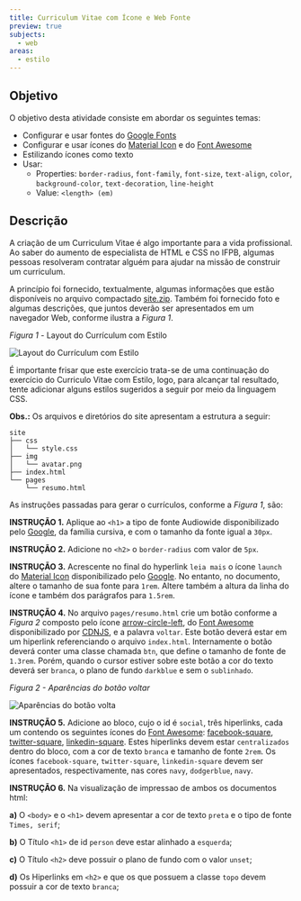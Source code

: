 ```yaml
---
title: Curriculum Vitae com Ícone e Web Fonte
preview: true
subjects:
  - web
areas:
  - estilo
---
```



## Objetivo

O objetivo desta atividade consiste em abordar os seguintes temas:

- Configurar e usar fontes do [Google Fonts](https://fonts.google.com/)
- Configurar e usar ícones do [Material Icon](https://material.io/icons/) e do [Font Awesome](http://fontawesome.io/)
- Estilizando ícones como texto
- Usar:
  - Properties: `border-radius`, `font-family`, `font-size`, `text-align`, `color`, `background-color`, `text-decoration`, `line-height`
  - Value: `<length> (em)`

## Descrição

A criação de um Curriculum Vitae é algo importante para a vida profissional. Ao saber do aumento de especialista de HTML e CSS no IFPB, algumas pessoas resolveram contratar alguém para ajudar na missão de construir um curriculum.

A princípio foi fornecido, textualmente, algumas informações que estão disponíveis no arquivo compactado [site.zip](https://download-directory.github.io/?url=https://github.com/ifpb/exercises/tree/main/src/pages/problems/web-markup-curriculum-icon/_codes/html/code/). Também foi fornecido foto e algumas descrições, que juntos deverão ser apresentados em um navegador Web, conforme ilustra a *Figura 1*.

*Figura 1* - Layout do Currículum com Estilo

<Image src={screen} alt="Layout do Currículum com Estilo" class="border p-4" />

É importante frisar que este exercício trata-se de uma continuação do exercício do Curriculo Vitae com Estilo, logo, para alcançar tal resultado, tente adicionar alguns estilos sugeridos a seguir por meio da linguagem CSS.

**Obs.:** Os arquivos e diretórios do site apresentam a estrutura a seguir:

```
site
├── css
│   └── style.css
├── img
│   └── avatar.png
├── index.html
└── pages
    └── resumo.html
```

As instruções passadas para gerar o currículos, conforme a *Figura 1*, são:

**INSTRUÇÃO 1.** Aplique ao `<h1>` a tipo de fonte Audiowide disponibilizado pelo [Google](https://fonts.googleapis.com/css?family=Audiowide), da família cursiva, e com o tamanho da fonte igual a `30px`.

**INSTRUÇÃO 2.** Adicione no `<h2>` o `border-radius` com valor de `5px`.

**INSTRUÇÃO 3.** Acrescente no final do hyperlink `leia mais` o ícone `launch` do [Material Icon](https://material.io/icons/) disponibilizado pelo [Google](](https://fonts.googleapis.com/icon?family=Material+Icons)). No entanto, no documento, altere o tamanho de sua fonte para `1rem`. Altere também a altura da linha do ícone e também dos parágrafos para `1.5rem`.

**INSTRUÇÃO 4.** No arquivo `pages/resumo.html` crie um botão conforme a *Figura 2* composto pelo ícone [arrow-circle-left](https://fontawesome.com/icons/arrow-circle-left?style=solid), do [Font Awesome](http://fontawesome.io/) disponibilizado por [CDNJS](https://cdnjs.cloudflare.com/ajax/libs/font-awesome/5.14.0/css/fontawesome.min.css), e a palavra `voltar`. Este botão deverá estar em um hiperlink referenciando o arquivo `index.html`. Internamente o botão deverá conter uma classe chamada `btn`, que define o tamanho de fonte de `1.3rem`. Porém, quando o cursor estiver sobre este botão a cor do texto deverá ser `branca`, o plano de fundo `darkblue` e sem o `sublinhado`.

*Figura 2 - Aparências do botão voltar*

<Image src={button} alt="Aparências do botão volta" class="border p-4" />

**INSTRUÇÃO 5.** Adicione ao bloco, cujo o id é `social`, três hiperlinks, cada um contendo os seguintes ícones do [Font Awesome](http://fontawesome.io/): [facebook-square](https://fontawesome.com/icons/facebook-square?style=brands), [twitter-square](https://fontawesome.com/icons/twitter-square?style=brands), [linkedin-square](https://fontawesome.com/icons/linkedin?style=brands). Estes hiperlinks devem estar `centralizados` dentro do bloco, com a cor de texto `branca` e tamanho de fonte `2rem`. Os ícones `facebook-square`, `twitter-square`, `linkedin-square` devem ser apresentados, respectivamente, nas cores `navy`, `dodgerblue`, `navy`.

**INSTRUÇÃO 6.** Na visualização de impressao de ambos os documentos html:

**a)** O `<body>` e o `<h1>` devem apresentar a cor de texto `preta` e o tipo de fonte `Times, serif`;

**b)** O Título `<h1>` de id `person` deve estar alinhado a `esquerda`;

**c)** O Título `<h2>` deve possuir o plano de fundo com o valor `unset`;

**d)** Os Hiperlinks em `<h2>` e que os que possuem a classe `topo` devem possuir a cor de texto `branca`;
